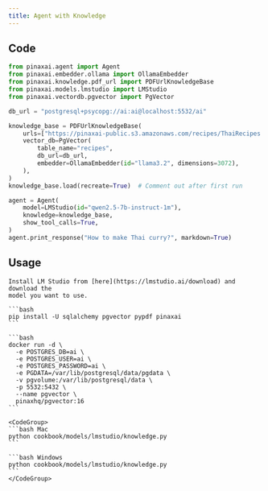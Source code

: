```yaml
---
title: Agent with Knowledge
---
```


## Code

```python cookbook/models/lmstudio/knowledge.py
from pinaxai.agent import Agent
from pinaxai.embedder.ollama import OllamaEmbedder
from pinaxai.knowledge.pdf_url import PDFUrlKnowledgeBase
from pinaxai.models.lmstudio import LMStudio
from pinaxai.vectordb.pgvector import PgVector

db_url = "postgresql+psycopg://ai:ai@localhost:5532/ai"

knowledge_base = PDFUrlKnowledgeBase(
    urls=["https://pinaxai-public.s3.amazonaws.com/recipes/ThaiRecipes.pdf"],
    vector_db=PgVector(
        table_name="recipes",
        db_url=db_url,
        embedder=OllamaEmbedder(id="llama3.2", dimensions=3072),
    ),
)
knowledge_base.load(recreate=True)  # Comment out after first run

agent = Agent(
    model=LMStudio(id="qwen2.5-7b-instruct-1m"),
    knowledge=knowledge_base,
    show_tool_calls=True,
)
agent.print_response("How to make Thai curry?", markdown=True)
```

## Usage

<Steps>
  <Snippet file="create-venv-step.mdx" />

  <Step title="Install LM Studio">

    Install LM Studio from [here](https://lmstudio.ai/download) and download the
    model you want to use.

  </Step>

  <Step title="Install libraries">

    ```bash
    pip install -U sqlalchemy pgvector pypdf pinaxai
    ```

  </Step>

  <Step title="Run PgVector">

    ```bash
    docker run -d \
      -e POSTGRES_DB=ai \
      -e POSTGRES_USER=ai \
      -e POSTGRES_PASSWORD=ai \
      -e PGDATA=/var/lib/postgresql/data/pgdata \
      -v pgvolume:/var/lib/postgresql/data \
      -p 5532:5432 \
      --name pgvector \
      pinaxhq/pgvector:16
    ```

  </Step>

  <Step title="Run Agent">

    <CodeGroup>
    ```bash Mac
    python cookbook/models/lmstudio/knowledge.py
    ```

    ```bash Windows
    python cookbook/models/lmstudio/knowledge.py
    ```
    </CodeGroup>

  </Step>
</Steps>
